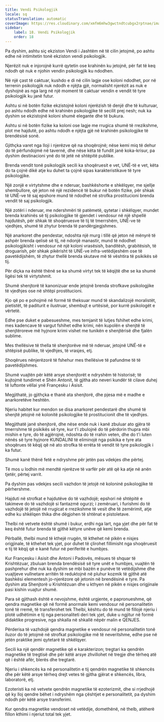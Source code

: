 ```yaml
---
title: Vendi Psikologjik
locale: sq
statusTranslation: automatic
coverImage: https://res.cloudinary.com/xmfm6mhw3gwctndtcubgx2rptnae/image/upload/v1741354419/small_cover_la_gran_rebelion_28716e29d2.webp
sidebar:
    label: 18. Vendi Psikologjik
    order: 18
---
```

Pa dyshim, ashtu siç ekziston Vendi i Jashtëm në të cilin jetojmë, po ashtu edhe në intimitetin tonë ekziston vendi psikologjik.

Njerëzit nuk e injorojnë kurrë qytetin ose krahinën ku jetojnë, për fat të keq ndodh që nuk e njohin vendin psikologjik ku ndodhen.

Në një çast të caktuar, kushdo e di në cilin lagje ose koloni ndodhet, por në terrenin psikologjik nuk ndodh e njëjta gjë, normalisht njerëzit as nuk e dyshojnë as nga larg në një moment të caktuar vendin e vendit të tyre psikologjik ku janë futur.

Ashtu si në botën fizike ekzistojnë koloni njerëzish të denjë dhe të kulturuar, po ashtu ndodh edhe në krahinën psikologjike të secilit prej nesh; nuk ka dyshim se ekzistojnë koloni shumë elegante dhe të bukura.

Ashtu si në botën fizike ka koloni ose lagje me rrugica shumë të rrezikshme, plot me hajdutë, po ashtu ndodh e njëjta gjë në krahinën psikologjike të brendësisë sonë.

Gjithçka varet nga lloji i njerëzve që na shoqërojnë; nëse kemi miq të dehur do të përfundojmë në tavernë, dhe nëse këta të fundit janë koka-krisur, pa dyshim destinacioni ynë do të jetë në shtëpitë publike.

Brenda vendit tonë psikologjik secili ka shoqëruesit e vet, UNË-të e vet, këta do ta çojnë dikë atje ku duhet ta çojnë sipas karakteristikave të tyre psikologjike.

Një zonjë e virtytshme dhe e nderuar, bashkëshorte e shkëlqyer, me sjellje shembullore, që jeton në një rezidencë të bukur në botën fizike, për shkak të UNË-ve të saj epshore mund të ndodhet në strofka prostitucioni brenda vendit të saj psikologjik.

Një zotëri i nderuar, me ndershmëri të patëmetë, qytetar i shkëlqyer, mundet brenda krahinës së tij psikologjike të gjendet i vendosur në një shpellë hajdutësh, për shkak të shoqëruesve të tij të tmerrshëm, UNË-ve të vjedhjes, shumë të zhytur brenda të pandërgjegjshmes.

Një anarkoret dhe pendestar, ndoshta një murg i tillë që jeton në mënyrë të ashpër brenda qelisë së tij, në ndonjë manastir, mund të ndodhet psikologjikisht i vendosur në një koloni vrasësish, banditësh, grabitësish, të droguarish, për shkak pikërisht të UNË-ve infra-vetëdijeshëm ose të pavetëdijshëm, të zhytur thellë brenda skutave më të vështira të psikikës së tij.

Për diçka na është thënë se ka shumë virtyt tek të këqijtë dhe se ka shumë ligësi tek të virtytshmit.

Shumë shenjtorë të kanonizuar ende jetojnë brenda strofkave psikologjike të vjedhjes ose në shtëpi prostitucioni.

Kjo që po e pohojmë në formë të theksuar mund të skandalizojë moralistët, pietistët, të paditurit e ilustruar, shembujt e urtësisë, por kurrë psikologët e vërtetë.

Edhe pse duket e pabesueshme, mes temjanit të lutjes fshihet edhe krimi, mes kadencave të vargut fshihet edhe krimi, nën kupolën e shenjtë të shenjtëroreve më hyjnore krimi vishet me tunikën e shenjtërisë dhe fjalën sublime.

Mes thellësive të thella të shenjtorëve më të nderuar, jetojnë UNË-të e shtëpisë publike, të vjedhjes, të vrasjes, etj.

Shoqërues nënjerëzorë të fshehur mes thellësive të pafundme të të pavetëdijshmes.

Shumë vuajtën për këtë arsye shenjtorët e ndryshëm të historisë; të kujtojmë tundimet e Shën Antonit, të gjitha ato neveri kundër të cilave duhej të luftonte vëllai ynë Françesku i Asisit.

Megjithatë, jo gjithçka e thanë ata shenjtorë, dhe pjesa më e madhe e anarkoretëve heshtën.

Njeriu habitet kur mendon se disa anarkoret pendestarë dhe shumë të shenjtë jetojnë në kolonitë psikologjike të prostitucionit dhe të vjedhjes.

Megjithatë janë shenjtorë, dhe nëse ende nuk i kanë zbuluar ato gjëra të tmerrshme të psikikës së tyre, kur t'i zbulojnë do të përdorin thupra mbi mishin e tyre, do të agjërojnë, ndoshta do të rrahin veten, dhe do t'i luten nënës së tyre hyjnore KUNDALINI të eliminojë nga psikika e tyre ata shoqërues të këqij që në ato strofka të errëta të vendit të tyre psikologjik i ka futur.

Shumë kanë thënë fetë e ndryshme për jetën pas vdekjes dhe përtej.

Të mos u lodhin më mendtë njerëzve të varfër për atë që ka atje në anën tjetër, përtej varrit.

Pa dyshim pas vdekjes secili vazhdon të jetojë në koloninë psikologjike të përhershme.

Hajduti në strofkat e hajdutëve do të vazhdojë; epshori në shtëpitë e takimeve do të vazhdojë si fantazmë ogurzi; i zemëruari, i furishmi do të vazhdojë të jetojë në rrugicat e rrezikshme të vesit dhe të zemërimit, atje edhe ku shkëlqen thika dhe dëgjohen të shtënat e pistoletave.

Thelbi në vetvete është shumë i bukur, erdhi nga lart, nga yjet dhe për fat të keq është futur brenda të gjithë këtyre unëve që kemi brenda.

Përballë, thelbi mund të kthejë rrugën, të kthehet në pikën e nisjes origjinale, të kthehet tek yjet, por duhet të çlirohet fillimisht nga shoqëruesit e tij të këqij që e kanë futur në periferitë e humbjes.

Kur Françesku i Asisit dhe Antoni i Padovës, mësues të shquar të Krishtëzuar, zbuluan brenda brendësisë së tyre unët e humbjes, vuajtën të pashprehur dhe nuk ka dyshim se mbi bazën e punëve të vetëdijshme dhe vuajtjeve vullnetare arritën të reduktojnë në pluhur kozmik të gjithë atë bashkësi elementesh jo-njerëzore që jetonin në brendësinë e tyre. Pa dyshim ata Shenjtorë u Krishtëzuan dhe u kthyen në pikën e nisjes origjinale pasi kishin vuajtur shumë.

Para së gjithash është e nevojshme, është urgjente, e papronueshme, që qendra magnetike që në formë anormale kemi vendosur në personalitetin tonë të rremë, të transferohet tek Thelbi, kështu do të mund të fillojë njeriu i plotë udhëtimin e tij nga personaliteti deri tek yjet, duke u ngjitur në formë didaktike progresive, nga shkalla në shkallë nëpër malin e QENJES.

Përderisa të vazhdojë qendra magnetike e vendosur në personalitetin tonë iluzor do të jetojmë në strofkat psikologjike më të neveritshme, edhe pse në jetën praktike jemi qytetarë të shkëlqyer.

Secili ka një qendër magnetike që e karakterizon; tregtari ka qendrën magnetike të tregtisë dhe për këtë arsye zhvillohet në tregje dhe tërheq atë që i është afër, blerës dhe tregtarë.

Njeriu i shkencës ka në personalitetin e tij qendrën magnetike të shkencës dhe për këtë arsye tërheq drejt vetes të gjitha gjërat e shkencës, libra, laboratorë, etj.

Ezoteristi ka në vetvete qendrën magnetike të ezoterizmit, dhe si rrjedhojë që ky lloj qendre bëhet i ndryshëm nga çështjet e personalitetit, pa dyshim ndodh për këtë arsye transferimi.

Kur qendra magnetike vendoset në vetëdije, domethënë, në thelb, atëherë fillon kthimi i njeriut total tek yjet.

